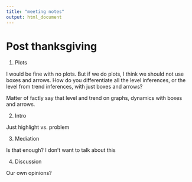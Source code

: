 ```yaml
---
title: "meeting notes"
output: html_document
---
```


# Post thanksgiving

1) Plots

I would be fine with no plots. But if we do plots, I think we should not use boxes and arrows. How do you differentiate all the level inferences, or the level from trend inferences, with just boxes and arrows?

Matter of factly say that level and trend on graphs, dynamics with boxes and arrows.

2) Intro

Just highlight vs. problem

3) Mediation

Is that enough? I don't want to talk about this

4) Discussion

Our own opinions?

